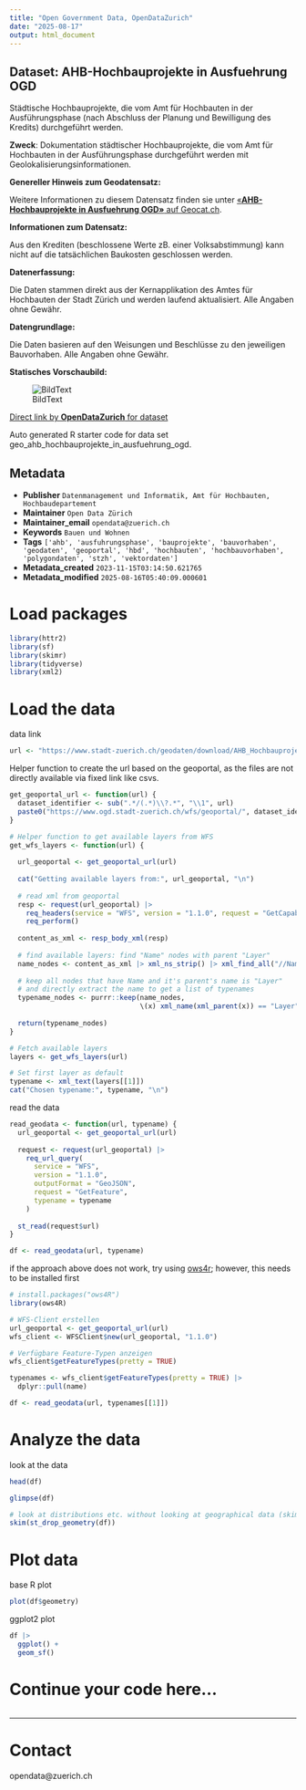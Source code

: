 ```yaml
---
title: "Open Government Data, OpenDataZurich"
date: "2025-08-17"
output: html_document
---
```


## Dataset: AHB-Hochbauprojekte in Ausfuehrung OGD

Städtische Hochbauprojekte, die vom Amt für Hochbauten in der Ausführungsphase (nach Abschluss der Planung und Bewilligung des Kredits) durchgeführt werden.  

**Zweck**: Dokumentation städtischer Hochbauprojekte, die vom Amt für Hochbauten in der Ausführungsphase durchgeführt werden mit Geolokalisierungsinformationen.

**Genereller Hinweis zum Geodatensatz:**


Weitere Informationen zu diesem Datensatz finden sie unter [«**AHB-Hochbauprojekte in Ausfuehrung OGD»** auf Geocat.ch](https://www.geocat.ch/geonetwork/srv/ger/catalog.search#/metadata/cc6b96f5-4bf0-4c95-928a-92a06fb1e920).				
			   

**Informationen zum Datensatz:**

Aus den Krediten (beschlossene Werte zB. einer Volksabstimmung) kann nicht auf die tatsächlichen Baukosten geschlossen werden. 

**Datenerfassung:**

Die Daten stammen direkt aus der Kernapplikation des Amtes für Hochbauten der Stadt Zürich und werden laufend aktualisiert. Alle Angaben ohne Gewähr.

**Datengrundlage:**

Die Daten basieren auf den Weisungen und Beschlüsse zu den jeweiligen Bauvorhaben. Alle Angaben ohne Gewähr.

**Statisches Vorschaubild:**

![BildText](https://www.gis.stadt-zuerich.ch/zueriplan_docs/geocat/cc6b96f5-4bf0-4c95-928a-92a06fb1e920.png)



[Direct link by **OpenDataZurich** for dataset](https://data.stadt-zuerich.ch/dataset/geo_ahb_hochbauprojekte_in_ausfuehrung_ogd)

Auto generated R starter code for data set geo_ahb_hochbauprojekte_in_ausfuehrung_ogd.

## Metadata

- **Publisher** `Datenmanagement und Informatik, Amt für Hochbauten, Hochbaudepartement`
- **Maintainer** `Open Data Zürich`
- **Maintainer_email** `opendata@zuerich.ch`
- **Keywords** `Bauen und Wohnen`
- **Tags** `['ahb', 'ausfuhrungsphase', 'bauprojekte', 'bauvorhaben', 'geodaten', 'geoportal', 'hbd', 'hochbauten', 'hochbauvorhaben', 'polygondaten', 'stzh', 'vektordaten']`
- **Metadata_created** `2023-11-15T03:14:50.621765`
- **Metadata_modified** `2025-08-16T05:40:09.000601`


# Load packages

```r
library(httr2)
library(sf)
library(skimr)
library(tidyverse)
library(xml2)
```

# Load the data

data link
```r
url <- "https://www.stadt-zuerich.ch/geodaten/download/AHB_Hochbauprojekte_in_Ausfuehrung_OGD?format=geojson_link"
```


Helper function to create the url based on the geoportal, as the files are not directly available via fixed link like csvs.
```r
get_geoportal_url <- function(url) {
  dataset_identifier <- sub(".*/(.*)\\?.*", "\\1", url)
  paste0("https://www.ogd.stadt-zuerich.ch/wfs/geoportal/", dataset_identifier)
}
```

```r
# Helper function to get available layers from WFS
get_wfs_layers <- function(url) {
  
  url_geoportal <- get_geoportal_url(url)
  
  cat("Getting available layers from:", url_geoportal, "\n")
  
  # read xml from geoportal
  resp <- request(url_geoportal) |> 
    req_headers(service = "WFS", version = "1.1.0", request = "GetCapabilities") |> 
    req_perform()
  
  content_as_xml <- resp_body_xml(resp)
  
  # find available layers: find "Name" nodes with parent "Layer"
  name_nodes <- content_as_xml |> xml_ns_strip() |> xml_find_all("//Name")
  
  # keep all nodes that have Name and it's parent's name is "Layer"
  # and directly extract the name to get a list of typenames
  typename_nodes <- purrr::keep(name_nodes,
                                \(x) xml_name(xml_parent(x)) == "Layer")
  
  return(typename_nodes)
}

# Fetch available layers
layers <- get_wfs_layers(url)

# Set first layer as default
typename <- xml_text(layers[[1]])
cat("Chosen typename:", typename, "\n")
```

read the data
```r
read_geodata <- function(url, typename) {
  url_geoportal <- get_geoportal_url(url)
  
  request <- request(url_geoportal) |>
    req_url_query(
      service = "WFS",
      version = "1.1.0",
      outputFormat = "GeoJSON",
      request = "GetFeature",
      typename = typename
    )
  
  st_read(request$url)
}

df <- read_geodata(url, typename)
```

if the approach above does not work, try using [ows4r](https://eblondel.github.io/ows4R/); however, this needs to be installed first
```r
# install.packages("ows4R")
library(ows4R)

# WFS-Client erstellen
url_geoportal <- get_geoportal_url(url)
wfs_client <- WFSClient$new(url_geoportal, "1.1.0")

# Verfügbare Feature-Typen anzeigen
wfs_client$getFeatureTypes(pretty = TRUE)

typenames <- wfs_client$getFeatureTypes(pretty = TRUE) |> 
  dplyr::pull(name)

df <- read_geodata(url, typenames[[1]])
```

# Analyze the data

look at the data
```r
head(df)
```

```r
glimpse(df)
```

```r
# look at distributions etc. without looking at geographical data (skim cannot deal with geometries)
skim(st_drop_geometry(df))
```

# Plot data

base R plot
```r
plot(df$geometry)
```

ggplot2 plot
```r
df |>
  ggplot() +
  geom_sf()
```

# Continue your code here...

```r

```

------------------------------------------------------------------------

# Contact

opendata@zuerich.ch
